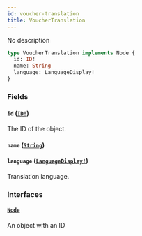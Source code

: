 ```yaml
---
id: voucher-translation
title: VoucherTranslation
---
```


No description

```graphql
type VoucherTranslation implements Node {
  id: ID!
  name: String
  language: LanguageDisplay!
}
```

### Fields

#### `id` ([`ID!`](/docs/developer/api-reference/scalars/id))

The ID of the object.

#### `name` ([`String`](/docs/developer/api-reference/scalars/string))

#### `language` ([`LanguageDisplay!`](/docs/developer/api-reference/objects/language-display))

Translation language.

### Interfaces

#### [`Node`](/docs/developer/api-reference/interfaces/node)

An object with an ID
